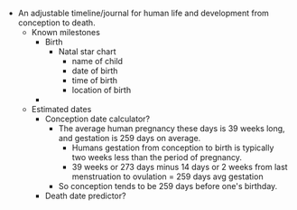 - An adjustable timeline/journal for human life and development from conception to death.
    - Known milestones
        - Birth
            - Natal star chart
                - name of child
                - date of birth
                - time of birth
                - location of birth
        - 
    - Estimated dates
        - Conception date calculator?
            - The average human pregnancy these days is 39 weeks long, and gestation is 259 days on average.
                - Humans gestation from conception to birth is typically two weeks less than the period of pregnancy.
                - 39 weeks or 273 days minus 14 days or 2 weeks from last menstruation to ovulation = 259 days avg gestation
            - So conception tends to be 259 days before one's birthday.
        - Death date predictor?
